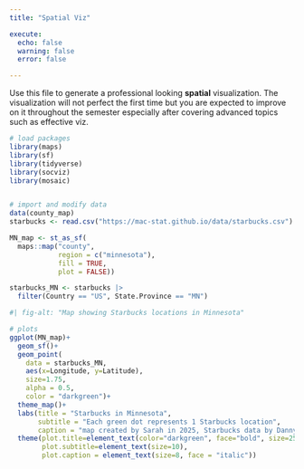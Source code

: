 ```yaml
---
title: "Spatial Viz"

execute: 
  echo: false
  warning: false
  error: false

---
```


Use this file to generate a professional looking **spatial** visualization.  The visualization will not perfect the first time but you are expected to improve on it throughout the semester especially after covering advanced topics such as effective viz.

```r
# load packages
library(maps)
library(sf)
library(tidyverse)
library(socviz)
library(mosaic)


# import and modify data
data(county_map)
starbucks <- read.csv("https://mac-stat.github.io/data/starbucks.csv")

MN_map <- st_as_sf(
  maps::map("county",
            region = c("minnesota"), 
            fill = TRUE,
            plot = FALSE))

starbucks_MN <- starbucks |>
  filter(Country == "US", State.Province == "MN")

```


```r
#| fig-alt: "Map showing Starbucks locations in Minnesota"

# plots
ggplot(MN_map)+
  geom_sf()+
  geom_point(
    data = starbucks_MN,
    aes(x=Longitude, y=Latitude),
    size=1.75,
    alpha = 0.5,
    color = "darkgreen")+
  theme_map()+
  labs(title = "Starbucks in Minnesota",
       subtitle = "Each green dot represents 1 Starbucks location",
       caption = "map created by Sarah in 2025, Starbucks data by Danny Kaplan")+
  theme(plot.title=element_text(color="darkgreen", face="bold", size=25),
        plot.subtitle=element_text(size=10),
        plot.caption = element_text(size=8, face = "italic"))
```



